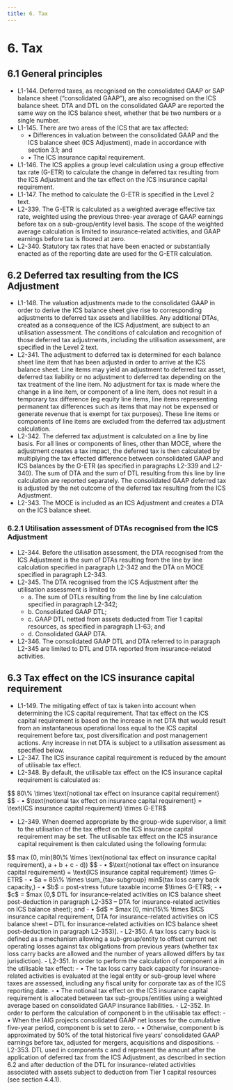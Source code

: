 ```yaml
---
title: 6. Tax
---
```


# 6. Tax
## 6.1  General principles
- L1-144. Deferred taxes, as recognised on the consolidated GAAP or SAP balance sheet (“consolidated GAAP”), are also recognised on the ICS balance sheet. DTA and DTL on the consolidated GAAP are reported the same way on the ICS balance sheet, whether that be two numbers or a single number.
- L1-145. There are two areas of the ICS that are tax affected:
    - • Differences in valuation between the consolidated GAAP and the ICS balance sheet (ICS Adjustment), made in accordance with section 3.1; and
    - • The ICS insurance capital requirement.
- L1-146. The ICS applies a group level calculation using a group effective tax rate (G-ETR) to calculate the change in deferred tax resulting from the ICS Adjustment and the tax effect on the ICS insurance capital requirement.
- L1-147. The method to calculate the G-ETR is specified in the Level 2 text.
- L2-339. The G-ETR is calculated as a weighted average effective tax rate, weighted using the previous three-year average of GAAP earnings before tax on a sub-group/entity level basis. The scope of the weighted average calculation is limited to insurance-related activities, and GAAP earnings before tax is floored at zero.
- L2-340. Statutory tax rates that have been enacted or substantially enacted as of the reporting date are used for the G-ETR calculation. <GTooltipIcon desc="For example, a tax authority announces tax rate changes that would have a material impact for future periods. In such a case,
the newly announced statutory tax rate is used in the G-ETR calculation."/>

## 6.2  Deferred tax resulting from the ICS Adjustment
- L1-148. The valuation adjustments made to the consolidated GAAP in order to derive the ICS balance sheet give rise to corresponding adjustments to deferred tax assets and liabilities. Any additional DTAs, created as a consequence of the ICS Adjustment, are subject to an utilisation assessment. The conditions of calculation and recognition of those deferred tax adjustments, including the utilisation assessment, are specified in the Level 2 text.
- L2-341. The adjustment to deferred tax is determined for each balance sheet line item that has been adjusted in order to arrive at the ICS balance sheet. Line items may yield an adjustment to deferred tax asset, deferred tax liability or no adjustment to deferred tax depending on the tax treatment of the line item. No adjustment for tax is made where the change in a line item, or component of a line item, does not result in a temporary tax difference (eg equity line items, line items representing permanent tax differences such as items that may not be expensed or generate revenue that is exempt for tax purposes). These line items or components of line items are excluded from the deferred tax adjustment calculation.
- L2-342. The deferred tax adjustment is calculated on a line by line basis. For all lines or components of lines, other than MOCE, where the adjustment creates a tax impact, the deferred tax is then calculated by multiplying the tax effected difference between consolidated GAAP and ICS balances by the G-ETR (as specified in paragraphs L2-339 and L2-340). The sum of DTA and the sum of DTL resulting from this line by line calculation are reported separately. The consolidated GAAP deferred tax is adjusted by the net outcome of the deferred tax resulting from the ICS Adjustment.
- L2-343. The MOCE is included as an ICS Adjustment and creates a DTA on the ICS balance sheet.

### 6.2.1  Utilisation assessment of DTAs recognised from the ICS Adjustment
- L2-344. Before the utilisation assessment, the DTA recognised from the ICS Adjustment is the sum of DTAs resulting from the line by line calculation specified in paragraph L2-342 and the DTA on MOCE specified in paragraph L2-343.
- L2-345. The DTA recognised from the ICS Adjustment after the utilisation assessment is limited to
    - a.  The sum of DTLs resulting from the line by line calculation specified in paragraph L2-342;
    - b.  Consolidated GAAP DTL;
    - c.  GAAP DTL netted from assets deducted from Tier 1 capital resources, as specified in paragraph L1-63; and
    - d.  Consolidated GAAP DTA.
- L2-346. The consolidated GAAP DTL and DTA referred to in paragraph L2-345 are limited to DTL and DTA reported from insurance-related activities.

## 6.3  Tax effect on the ICS insurance capital requirement
- L1-149. The mitigating effect of tax is taken into account when determining the ICS capital requirement. That tax effect on the ICS capital requirement is based on the increase in net DTA that would result from an instantaneous operational loss equal to the ICS capital requirement before tax, post diversification and post management actions. Any increase in net DTA is subject to a utilisation assessment as specified below.
- L2-347. The ICS insurance capital requirement is reduced by the amount of utilisable tax effect.
- L2-348. By default, the utilisable tax effect on the ICS insurance capital requirement is calculated as: 
<GMath title ="">
$$
  80\% \times \text{notional tax effect on insurance capital requirement}
$$
</GMath>
<GCmt>
    - • $\text{notional tax effect on insurance capital requirement} = \text{ICS insurance capital requirement} \times G-ETR$
</GCmt>

- L2-349. When deemed appropriate by the group-wide supervisor, a limit to the utilisation of the tax effect on the ICS insurance capital requirement may be set. The utilisable tax effect on the ICS insurance capital requirement is then calculated using the following formula:
<GMath>
$$
max (0, min(80\% \times \text{notional tax effect on insurance capital requirement}, a + b + c - d))
$$
</GMath>
<GCmt>
    - • $\text{notional tax effect on insurance capital requirement} = \text{ICS insurance capital requirement} \times G-ETR$
    - • $a = 85\% \times \sum_{tax-subgroup} min$(tax loss carry back capacity,<GTooltip label="allocated notional tax effect on insurance capital requirement" desc="refer to paragraph L2-351"/>)
    - • $b$ = post-stress future taxable income $\times G-ETR$;
    - • $c$ = $max (0,$ DTL for insurance-related activities on ICS balance sheet post-deduction in paragraph L2-353 – DTA for insurance-related activities on ICS balance sheet); and
    - • $d$ = $max [0, min(15\% \times $ICS insurance capital requirement, DTA for insurance-related activities on ICS balance sheet – DTL for insurance-related activities on ICS balance sheet post-deduction in paragraph L2-353)].
</GCmt>


<Accordion activeIndex={[0]}>
<AccordionTab header="Component a: tax loss carry backs ">
    - L2-350. A tax loss carry back is defined as a mechanism allowing a sub-group/entity to offset current net operating losses against tax obligations from previous years (whether tax loss carry backs are allowed and the number of years allowed differs by tax jurisdiction).
    - L2-351. In order to perform the calculation of component a in the utilisable tax effect:
        - • The tax loss carry back capacity for insurance-related activities is evaluated at the legal entity or sub-group level where taxes are assessed, including any fiscal unity for corporate tax as of the ICS reporting date.
        - • The notional tax effect on the ICS insurance capital requirement is allocated between tax sub-groups/entities using a weighted average based on consolidated GAAP insurance liabilities.
          
</AccordionTab>
<AccordionTab header="Component b: post-stress future taxable income projections ">
    - L2-352. In order to perform the calculation of component b in the utilisable tax effect:
        - • When the IAIG projects consolidated GAAP net losses for the cumulative five-year period, component b is set to zero.
        - • Otherwise, component b is approximated by 50% of the total historical five years’ consolidated GAAP earnings before tax, adjusted for mergers, acquisitions and dispositions.
          
</AccordionTab>
<AccordionTab header="Components c and d: Deferred taxes ">
    - L2-353. DTL used in components c and d represent the amount after the application of deferred tax from the ICS Adjustment, as described in section 6.2 and after deduction of the DTL for insurance-related activities associated with assets subject to deduction from Tier 1 capital resources (see section 4.4.1).

</AccordionTab>
</Accordion>

